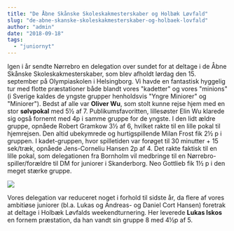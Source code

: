 ```yaml
---
title: "De Åbne Skånske Skoleskakmesterskaber og Holbæk Løvfald"
slug: "de-abne-skanske-skoleskakmesterskaber-og-holbaek-lovfald"
author: "admin"
date: "2018-09-18"
tags: 
  - "juniornyt"
---
```


Igen i år sendte Nørrebro en delegation over sundet for at deltage i de Åbne Skånske Skoleskakmesterskaber, som blev afholdt lørdag den 15. september på Olympiaskolen i Helsingborg. Vi havde en fantastisk hyggelig tur med flotte præstationer både blandt vores "kadetter" og vores "minions" (i Sverige kaldes de yngste grupper henholdsvis "Yngre Miniorer" og "Miniorer"). Bedst af alle var **Oliver Wu**, som stolt kunne rejse hjem med en stor **sølvpokal** med 5½ af 7. Publikumsfavoritten, lillesøster Elin Wu klarede sig også fornemt med 4p i samme gruppe for de yngste. I den lidt ældre gruppe, opnåede Robert Gramkow 3½ af 6, hvilket rakte til en lille pokal til hjemrejsen. Den altid ubekymrede og hurtigspillende Milan Frost fik 2½ p i gruppen. I kadet-gruppen, hvor spilletiden var forøget til 30 minutter + 15 sek/træk, opnåede Jens-Corneliu Hansen 2p af 4. Det rakte faktisk til en lille pokal, som delegationen fra Bornholm vil medbringe til en Nørrebro-spiller/forældre til DM for juniorer i Skanderborg. Neo Gottlieb fik 1½ p i den meget stærke gruppe.

![](/images/HelsingborgDeltagere2019-498x1024.jpg)

Vores delegation var reduceret noget i forhold til sidste år, da flere af vores ambitiøse juniorer (bl.a. Lukas og Andreas- og Daniel Cort Hansen) foretrak at deltage i Holbæk Løvfalds weekendturnering. Her leverede **Lukas Iskos** en fornem præstation, da han vandt sin gruppe 8 med 4½p af 5.
